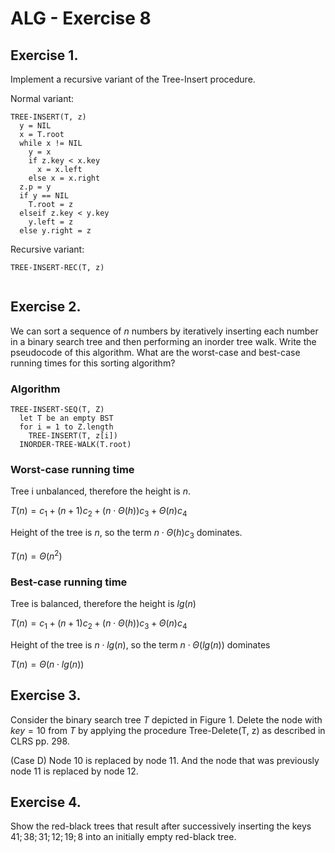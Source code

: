 # ALG - Exercise 8

## Exercise 1.
Implement a recursive variant of the Tree-Insert procedure.

Normal variant:

```
TREE-INSERT(T, z)
  y = NIL
  x = T.root
  while x != NIL
    y = x
    if z.key < x.key
      x = x.left
    else x = x.right
  z.p = y
  if y == NIL
    T.root = z
  elseif z.key < y.key
    y.left = z
  else y.right = z
```

Recursive variant:

```
TREE-INSERT-REC(T, z)
  
```
  
## Exercise 2.
We can sort a sequence of $n$ numbers by iteratively inserting each number in a binary search tree and then performing an inorder tree walk. Write the pseudocode of this algorithm. What are the worst-case and best-case running times for this sorting algorithm?

### Algorithm

```
TREE-INSERT-SEQ(T, Z)
  let T be an empty BST
  for i = 1 to Z.length
    TREE-INSERT(T, z[i])
  INORDER-TREE-WALK(T.root)
```

### Worst-case running time

Tree i unbalanced, therefore the height is $n$.

$T(n) = c_1 + (n+1)c_2 + (n\cdot \Theta(h))c_3 + \Theta(n)c_4$

Height of the tree is $n$, so the term $n \cdot \Theta(h) c_3$ dominates.

$T(n) = \Theta(n^2)$

### Best-case running time

Tree is balanced, therefore the height is $lg(n)$

$T(n) = c_1 + (n+1)c_2 + (n\cdot \Theta(h))c_3 + \Theta(n)c_4$

Height of the tree is $n \cdot lg(n)$, so the term $n \cdot \Theta(lg(n))$ dominates

$T(n) = \Theta(n \cdot lg(n))$


## Exercise 3.
Consider the binary search tree $T$ depicted in Figure 1. Delete the node with $key = 10$ from $T$ by applying the procedure Tree-Delete(T, z) as described in CLRS pp. 298.

(Case D) Node 10 is replaced by node 11. And the node that was previously node 11 is replaced by node 12.

## Exercise 4.
Show the red-black trees that result after successively inserting the keys $41; 38; 31; 12; 19; 8$ into an initially empty red-black tree.













